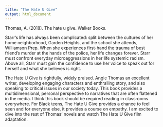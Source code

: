 ```yaml
---
title: "The Hate U Give"
output: html_document
---
```

Thomas, A. (2018). The hate u give. Walker Books.

Starr’s life has always been complicated: split between the cultures of her home neighborhood, Garden Heights, and the school she attends, Williamson Prep. When she experiences first-hand the trauma of best friend’s murder at the hands of the police, her life changes forever. Starr must confront everyday microaggressions in her life systemic racism. Above all, Starr must gain the confidence to use her voice to speak out for herself and what she believes is right. 

The Hate U Give is rightfully, widely praised. Angie Thomas an excellent writer, developing engaging characters and enthralling story, and also speaking to critical issues in our society today. This book provides a multidimensional, personal perspective to narratives that are often flattened in the media. I think this book should be required reading in classrooms everywhere. For Black teens, The Hate U Give provides a chance to feel seen and for everyone else, it provides a course on empathy. I am excited to dive into the rest of Thomas’ novels and watch The Hate U Give film adaptation. 
